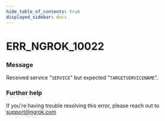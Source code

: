 ```yaml
---
hide_table_of_contents: true
displayed_sidebar: docs
---
```



# ERR_NGROK_10022

### Message
Received service "`SERVICE`" but expected "`TARGETSERVICENAME`".

<ErrorDetails error='err_ngrok_10022' />


### Further help
If you're having trouble resolving this error, please reach out to [support@ngrok.com](mailto:support@ngrok.com?subject=Help%20with%20ERR_NGROK_10022)

